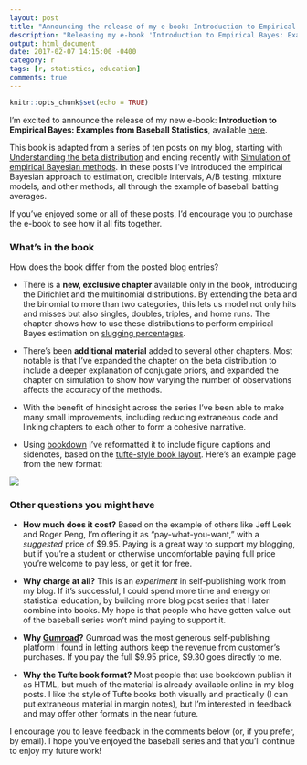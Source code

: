 ```yaml
---
layout: post
title: "Announcing the release of my e-book: Introduction to Empirical Bayes"
description: "Releasing my e-book 'Introduction to Empirical Bayes: Examples from Baseball Statistics', adapted from my series of posts on applying empirical Bayesian methods to baseball."
output: html_document
date: 2017-02-07 14:15:00 -0400
category: r
tags: [r, statistics, education]
comments: true
---
```


```r
knitr::opts_chunk$set(echo = TRUE)
```

I'm excited to announce the release of my new e-book: **Introduction to Empirical Bayes: Examples from Baseball Statistics**, available [here](https://gumroad.com/l/empirical-bayes).

This book is adapted from a series of ten posts on my blog, starting with [Understanding the beta distribution](http://varianceexplained.org/statistics/beta_distribution_and_baseball/) and ending recently with [Simulation of empirical Bayesian methods](http://varianceexplained.org/r/simulation-bayes-baseball/). In these posts I've introduced the empirical Bayesian approach to estimation, credible intervals, A/B testing, mixture models, and other methods, all through the example of baseball batting averages.

If you've enjoyed some or all of these posts, I'd encourage you to purchase the e-book to see how it all fits together.

### What's in the book

How does the book differ from the posted blog entries?

* There is a **new, exclusive chapter** available only in the book, introducing the Dirichlet and the multinomial distributions. By extending the beta and the binomial to more than two categories, this lets us model not only hits and misses but also singles, doubles, triples, and home runs. The chapter shows how to use these distributions to perform empirical Bayes estimation on [slugging percentages](https://en.wikipedia.org/wiki/Slugging_percentage).

* There's been **additional material** added to several other chapters. Most notable is that I've expanded the chapter on the beta distribution to include a deeper explanation of conjugate priors, and expanded the chapter on simulation to show how varying the number of observations affects the accuracy of the methods.

* With the benefit of hindsight across the series I've been able to make many small improvements, including reducing extraneous code and linking chapters to each other to form a cohesive narrative.

* Using [bookdown](https://bookdown.org/yihui/bookdown/) I've reformatted it to include figure captions and sidenotes, based on the [tufte-style book layout](http://www.latextemplates.com/template/tufte-style-book). Here's an example page from the new format:

![](https://www.dropbox.com/s/07bi2i7pi4so7ev/Screenshot%202017-02-07%2013.59.19.png?dl=1)

### Other questions you might have

* **How much does it cost?** Based on the example of others like Jeff Leek and Roger Peng, I'm offering it as "pay-what-you-want," with a *suggested* price of $9.95. Paying is a great way to support my blogging, but if you're a student or otherwise uncomfortable paying full price you're welcome to pay less, or get it for free.

* **Why charge at all?** This is an *experiment* in self-publishing work from my blog. If it's successful, I could spend more time and energy on statistical education, by building more blog post series that I later combine into books. My hope is that people who have gotten value out of the baseball series won't mind paying to support it.

* **Why [Gumroad](https://gumroad.com/)?** Gumroad was the most generous self-publishing platform I found in letting authors keep the revenue from customer's purchases. If you pay the full \$9.95 price, \$9.30 goes directly to me.

* **Why the Tufte book format?** Most people that use bookdown publish it as HTML, but much of the material is already available online in my blog posts. I like the style of Tufte books both visually and practically (I can put extraneous material in margin notes), but I'm interested in feedback and may offer other formats in the near future.

I encourage you to leave feedback in the comments below (or, if you prefer, by email). I hope you've enjoyed the baseball series and that you'll continue to enjoy my future work!